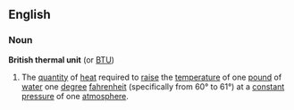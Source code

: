 ==English==
===Noun===
{{wikipedia}}
'''British thermal unit''' (or [[BTU]])
#The [[quantity]] of [[heat]] required to [[raise]] the [[temperature]] of one [[pound]] of [[water]] one [[degree]] [[fahrenheit]] (specifically from 60° to 61°) at a [[constant]] [[pressure]] of one [[atmosphere]].